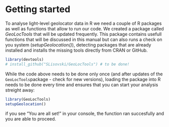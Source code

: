 # Getting started {#start}

To analyse light-level geolocator data in R we need a couple of R packages as well as functions that allow to run our code. We created a package called _GeoLocTools_ that will be updated frequently. This package contains usefull functions that will be discussed in this manual but can also runs a check on you system (_setupGeolocation()_), detecting packages that are already installed and installs the missing tools directly from CRAN or GitHub.

```r
library(devtools)
# install_github("SLisovski/GeoLocTools") # to be done!
```

While the code above needs to be done only once (and after updates of the `GeoLocTools`package - check for new versions), loading the package into R needs to be done every time and ensures that you can start your analysis streight away:

```r
library(GeoLocTools)
setupGeolocation()
``` 

if you see "You are all set!" in your console, the function ran succesfully and you are able to proceed.